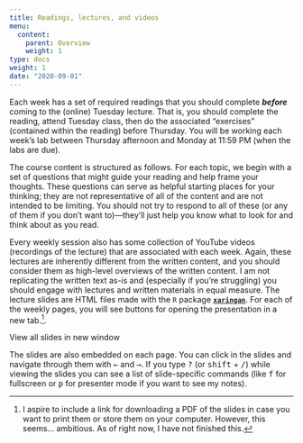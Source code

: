 ```yaml
---
title: Readings, lectures, and videos
menu:
  content:
    parent: Overview
    weight: 1
type: docs
weight: 1
date: "2020-09-01"
---
```


Each week has a set of required readings that you should complete ***before*** coming to the (online) Tuesday lecture. That is, you should complete the reading, attend Tuesday class, then do the associated "exercises" (contained within the reading) before Thursday. You will be working each week's lab between Thursday afternoon and Monday at 11:59 PM (when the labs are due).

The course content is structured as follows. For each topic, we begin with a set of questions that might guide your reading and help frame your thoughts. These questions can serve as helpful starting places for your thinking; they are not representative of all of the content and are not intended to be limiting. You should not try to respond to all of these (or any of them if you don't want to)—they'll just help you know what to look for and think about as you read.

Every weekly session also has some collection of YouTube videos (recordings of the lecture) that are associated with each week. Again, these lectures are inherently different from the written content, and you should consider them as high-level overviews of the written content. I am not replicating the written text as-is and (especially if you're struggling) you should engage with lectures and written materials in equal measure. The lecture slides are HTML files made with the `R` package [**`xaringan`**](https://bookdown.org/yihui/rmarkdown/xaringan.html). For each of the weekly pages, you will see buttons for opening the presentation in a new tab.^[I aspire to include a link for downloading a PDF of the slides in case you want to print them or store them on your computer. However, this seems... ambitious. As of right now, I have not finished this.].

<p style="text-align:center;"><span class="btn btn-primary btn-lg"><i class="fas fa-external-link-alt"></i> View all slides in new window</span>

The slides are also embedded on each page. You can click in the slides and navigate through them with <kbd>←</kbd> and <kbd>→</kbd>. If you type <kbd>?</kbd> (or <kbd>shift</kbd> + <kbd>/</kbd>) while viewing the slides you can see a list of slide-specific commands (like <kbd>f</kbd> for fullscreen or <kbd>p</kbd> for presenter mode if you want to see my notes).
